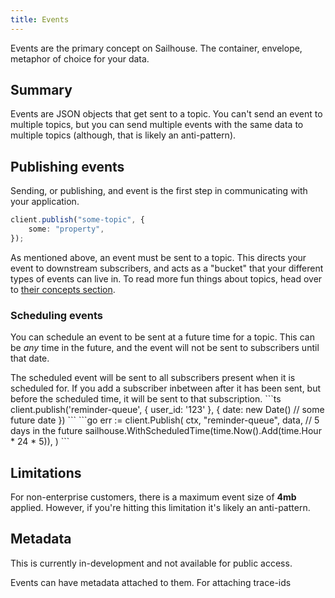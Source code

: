 ```yaml
---
title: Events
---
```


Events are the primary concept on Sailhouse. The container, envelope, metaphor of choice for your data.

## Summary

Events are JSON objects that get sent to a topic. You can't send an event to multiple topics, but you can send multiple events with the same data to multiple topics (although, that is likely an anti-pattern).

## Publishing events

Sending, or publishing, and event is the first step in communicating with your application.


```ts
client.publish("some-topic", {
    some: "property",
});
```

As mentioned above, an event must be sent to a topic. This directs your event to downstream subscribers, and acts as a "bucket" that your different types of events can live in. To read more fun things about topics, head over to [their concepts section](/concepts/topics).

### Scheduling events

You can schedule an event to be sent at a future time for a topic. This can be _any_ time in the future, and the event will not be sent to subscribers until that date.

<Warning>
The scheduled event will be sent to all subscribers present when it is scheduled for. If you add a subscriber inbetween after it has been sent, but before the scheduled time, it will be sent to that subscription.
</Warning>

<Tabs>
<Tab title='TypeScript'>
```ts
client.publish('reminder-queue', {
    user_id: '123'
}, {
    date: new Date() // some future date
})
```
</Tab>
<Tab title='Go'>
```go
err := client.Publish(
    ctx,
    "reminder-queue",
    data,
    // 5 days in the future
    sailhouse.WithScheduledTime(time.Now().Add(time.Hour * 24 * 5)),
)
```
</Tab>
</Tabs>

## Limitations

For non-enterprise customers, there is a maximum event size of **4mb** applied. However, if you're hitting this limitation it's likely an anti-pattern.

## Metadata
<Note>
This is currently in-development and not available for public access.
</Note>

Events can have metadata attached to them. For attaching trace-ids
